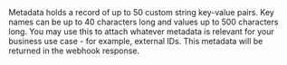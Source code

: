 <ParamField body="metadata" type="object" optional>
  Metadata holds a record of up to 50 custom string key-value pairs. Key names can be up to 40
  characters long and values up to 500 characters long. You may use this to attach whatever metadata
  is relevant for your business use case - for example, external IDs. This metadata will be returned
  in the webhook response.
</ParamField>